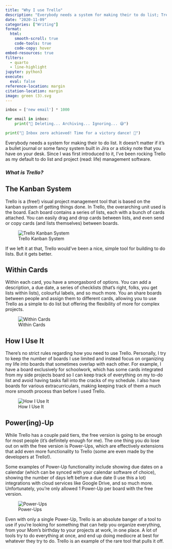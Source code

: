 ```yaml
---
title: "Why I use Trello"
description: "Everybody needs a system for making their to do list; Trello is mine."
date: "2020-11-09"
categories: ["Writing"]
format:
  html:
    smooth-scroll: true
    code-tools: true
    code-copy: hover
embed-resources: true
filters:
  - quarto
  - line-highlight
jupyter: python3
execute:
  eval: false
reference-location: margin
citation-location: margin
image: green (3).svg
---
```


::: {.column-margin}

```python
inbox = ['new email'] * 1000

for email in inbox:
    print("📧 Deleting... Archiving... Ignoring... 😅")

print("🎉 Inbox zero achieved! Time for a victory dance! 💃")
```

:::

Everybody needs a system for making their to do list. It doesn't matter if it's a bullet journal or some fancy system built in Jira or a sticky note that you have on your desk. Since I was first introduced to it, I’ve been rocking Trello as my default to do list and project (read: life) management software.

### *What is Trello?*

## The Kanban System

Trello is a (free!) visual project management tool that is based on the kanban system of getting things done. In Trello, the overarching unit used is the board. Each board contains a series of lists, each  with a bunch of cards attached. You can easily drag and drop cards between lists, and even send or copy cards (and lists themselves) between boards.

![Trello Kanban System](1_trello_drag_drop.gif)

If we left it at that, Trello would've been a nice, simple tool for building to do lists. But it gets better.

## Within Cards

Within each card, you have a smorgasbord of options. You can add a description, a due date, a series of checklists (that’s right, folks, you get lists within lists), colourful labels, and so much more. You  an share boards between people and assign them to different cards, allowing you to use Trello as a simple to do list but offering the flexibility of more for complex projects.

![Within Cards](2_within_cards.gif)

## How I Use It

There’s no strict rules regarding how you need to use Trello. Personally, I try to keep the number of boards I use limited and instead focus on organizing my life into boards that sometimes overlap with each other. For example, I have a board exclusively for schoolwork, which has some cards integrated from my side projects board so I can keep track of everything on my to-do list and avoid having tasks fall into the cracks of my schedule. I also have boards for various extracurriculars, making keeping track of them a much more smooth process than before I used Trello.

![How I Use It](3_how_i_use_it.png)

## Power(ing)-Up

While Trello has a couple paid tiers, the free version is going to be enough for most people (it's definitely enough for me). The one thing you do lose out on with the free version is Power-Ups, which are effectively extensions that add even more functionality to Trello (some are even made by the developers at Trello!).

Some examples of Power-Up functionality include showing due dates on a calendar (which can be synced with your calendar software of choice), showing the number of days left before a due date (I use this a lot) integrations with cloud services like Google Drive, and so much more. Unfortunately, you’re only allowed 1 Power-Up per board with the free version.

![Power-Ups](4_power_ups.gif)

Even with only a single Power-Up, Trello is an absolute banger of a tool to use if you’re looking for something that can help you organize everything, from your Mom’s birthday to your projects at work, in one place. A lot of tools try to do everything at once, and end up doing mediocre at best for whatever they try to do. Trello is an example of the rare tool that pulls it off.
